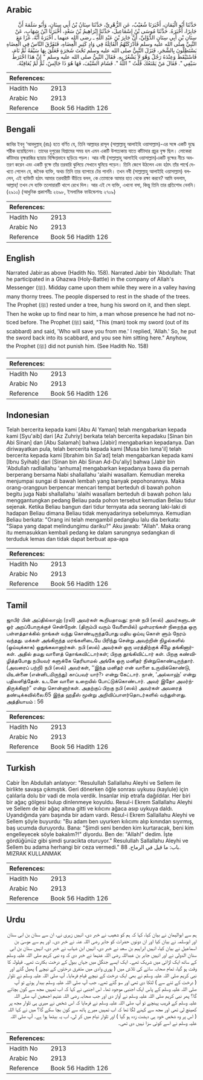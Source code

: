 ## Arabic


<div dir="rtl" lang="ar" style={{fontSize:'larger',backgroundColor:'#f8f9fa',padding:20}}>
حَدَّثَنَا أَبُو الْيَمَانِ، أَخْبَرَنَا شُعَيْبٌ، عَنِ الزُّهْرِيِّ، حَدَّثَنَا سِنَانُ بْنُ أَبِي سِنَانٍ، وَأَبُو سَلَمَةَ أَنَّ جَابِرًا، أَخْبَرَهُ‏.‏ حَدَّثَنَا مُوسَى بْنُ إِسْمَاعِيلَ، حَدَّثَنَا إِبْرَاهِيمُ بْنُ سَعْدٍ، أَخْبَرَنَا ابْنُ شِهَابٍ، عَنْ سِنَانِ بْنِ أَبِي سِنَانٍ الدُّؤَلِيِّ، أَنَّ جَابِرَ بْنَ عَبْدِ اللَّهِ ـ رضى الله عنهما ـ أَخْبَرَهُ أَنَّهُ، غَزَا مَعَ النَّبِيِّ صلى الله عليه وسلم فَأَدْرَكَتْهُمُ الْقَائِلَةُ فِي وَادٍ كَثِيرِ الْعِضَاهِ، فَتَفَرَّقَ النَّاسُ فِي الْعِضَاهِ يَسْتَظِلُّونَ بِالشَّجَرِ، فَنَزَلَ النَّبِيُّ صلى الله عليه وسلم تَحْتَ شَجَرَةٍ فَعَلَّقَ بِهَا سَيْفَهُ ثُمَّ نَامَ، فَاسْتَيْقَظَ وَعِنْدَهُ رَجُلٌ وَهْوَ لاَ يَشْعُرُ بِهِ‏.‏ فَقَالَ النَّبِيُّ صلى الله عليه وسلم ‏"‏ إِنَّ هَذَا اخْتَرَطَ سَيْفِي ‏"‏‏.‏ فَقَالَ مَنْ يَمْنَعُكَ قُلْتُ ‏"‏ اللَّهُ ‏"‏‏.‏ فَشَامَ السَّيْفَ، فَهَا هُوَ ذَا جَالِسٌ، ثُمَّ لَمْ يُعَاقِبْهُ‏.‏
</div>
<div style={{backgroundColor:'#f8f9fa',padding:20, marginBottom: 10}}><table> <thead> <tr> <th>References:</th> <th></th> </tr> </thead> <tbody><tr><td>Hadith No</td><td>2913</td></tr><tr><td>Arabic No</td><td>2913</td></tr><tr><td>Reference</td><td>Book 56 Hadith 126</td></tr></tbody></table></div>

## Bengali


<div dir="ltr" lang="bn" style={{fontSize:'larger',backgroundColor:'#f8f9fa',padding:20}}>
জাবির ইবনু ‘আবদুল্লাহ্ (রাঃ) হতে বর্ণিত যে, তিনি আল্লাহর রাসূল (সাল্লাল্লাহু আলাইহি ওয়াসাল্লাম)-এর সঙ্গে একটি যুদ্ধে শরীক হয়েছিলেন। তাদের দুপুরের বিশ্রামের সময় হল এমন একটি উপত্যকায় যাতে কাঁটাদার প্রচুর বৃক্ষ ছিল। লোকেরা কাঁটাদার বৃক্ষরাজির ছায়ায় বিক্ষিপ্তভাবে ছড়িয়ে পড়ল। আর নবী (সাল্লাল্লাহু আলাইহি ওয়াসাল্লাম)একটি বৃক্ষের নীচে অবতরণ করেন এবং একটি বৃক্ষে তাঁর তরবারি ঝুলিয়ে সেখানে ঘুমিয়ে পড়েন। তিনি জেগে উঠলেন এবং হঠাৎ তাঁর পার্শ্বে দেখতে পেলেন যে, জনৈক ব্যক্তি, অথচ তিনি তার ব্যাপারে টের পাননি। তখন নবী (সাল্লাল্লাহু আলাইহি ওয়াসাল্লাম) বললেন, এই ব্যক্তিটি হঠাৎ আমার তরবারীটি উঁচিয়ে বলল, কে তোমাকে আমার হাত থেকে রক্ষা করবে? আমি বললাম, আল্লাহ্! তখন সে ব্যক্তি তলোয়ারটি খাপে রেখে দিল। আর এই সে ব্যক্তি, এখনো বসা, কিন্তু তিনি তার প্রতিশোধ নেননি। (২৯১০) (আধুনিক প্রকাশনীঃ ২৬৯৮, ইসলামিক ফাউন্ডেশনঃ ২৭০৯)
</div>
<div style={{backgroundColor:'#f8f9fa',padding:20, marginBottom: 10}}><table> <thead> <tr> <th>References:</th> <th></th> </tr> </thead> <tbody><tr><td>Hadith No</td><td>2913</td></tr><tr><td>Arabic No</td><td>2913</td></tr><tr><td>Reference</td><td>Book 56 Hadith 126</td></tr></tbody></table></div>

## English


<div dir="ltr" lang="en" style={{fontSize:'larger',backgroundColor:'#f8f9fa',padding:20}}>
Narrated Jabir:as above (Hadith No. 158). Narrated Jabir bin 'Abdullah: That he participated in a Ghazwa (Holy-Battle) in the company of Allah's Messenger (ﷺ). Midday came upon them while they were in a valley having many thorny trees. The people dispersed to rest in the shade of the trees. The Prophet (ﷺ) rested under a tree, hung his sword on it, and then slept. Then he woke up to find near to him, a man whose presence he had not noticed before. The Prophet (ﷺ) said, "This (man) took my sword (out of its scabbard) and said, 'Who will save you from me.' I replied, 'Allah.' So, he put the sword back into its scabbard, and you see him sitting here." Anyhow, the Prophet (ﷺ) did not punish him. (See Hadith No. 158)
</div>
<div style={{backgroundColor:'#f8f9fa',padding:20, marginBottom: 10}}><table> <thead> <tr> <th>References:</th> <th></th> </tr> </thead> <tbody><tr><td>Hadith No</td><td>2913</td></tr><tr><td>Arabic No</td><td>2913</td></tr><tr><td>Reference</td><td>Book 56 Hadith 126</td></tr></tbody></table></div>

## Indonesian


<div dir="ltr" lang="id" style={{fontSize:'larger',backgroundColor:'#f8f9fa',padding:20}}>
Telah bercerita kepada kami [Abu Al Yaman] telah mengabarkan kepada kami [Syu'aib] dari [Az Zuhriy] berkata telah bercerita kepadaku [Sinan bin Abi Sinan] dan [Abu Salamah] bahwa [Jabir] mengabarkan kepadanya. Dan diriwayatkan pula, telah bercerita kepada kami [Musa bin Isma'il] telah bercerita kepada kami [Ibrahim bin Sa'ad] telah mengabarkan kepada kami [Ibnu Syihab] dari [Sinan bin Abi Sinan Ad-Du'aliy] bahwa [Jabir bin 'Abdullah radliallahu 'anhuma] mengabarkan kepadanya bawa dia pernah berperang bersama Nabi shallallahu 'alaihi wasallam. Kemudian mereka menjumpai sungai di bawah lembah yang banyak pepohonannya. Maka orang-orangpun berpencar mencari tempat berteduh di bawah pohon begitu juga Nabi shallallahu 'alaihi wasallam berteduh di bawah pohon lalu menggantungkan pedang Beliau pada pohon tersebut kemudian Beliau tidur sejenak. Ketika Beliau bangun dari tidur ternyata ada seorang laki-laki di hadapan Beliau dimana Beliau tidak menyadarinya sebelumnya. Kemudian Beliau berkata: "Orang ini telah mengambil pedangku lalu dia berkata: "Siapa yang dapat melindungimu dariku?" Aku jawab: "Allah". Maka orang itu memasukkan kembali pedang ke dalam sarungnya sedangkan di terduduk lemas dan tidak dapat berbuat apa-apa
</div>
<div style={{backgroundColor:'#f8f9fa',padding:20, marginBottom: 10}}><table> <thead> <tr> <th>References:</th> <th></th> </tr> </thead> <tbody><tr><td>Hadith No</td><td>2913</td></tr><tr><td>Arabic No</td><td>2913</td></tr><tr><td>Reference</td><td>Book 56 Hadith 126</td></tr></tbody></table></div>

## Tamil


<div dir="ltr" lang="ta" style={{fontSize:'larger',backgroundColor:'#f8f9fa',padding:20}}>
ஜாபிர் பின் அப்தில்லாஹ் (ரலி) அவர்கள் கூறியதாவது: நான் நபி (ஸல்) அவர்களுடன் ஓர் அறப்போருக்குச் சென்றேன். (திரும்பி வரும் வேளையில்) முள்மரங்கள் நிறைந்த ஒரு பள்ளத்தாக்கில் நாங்கள் வந்து கொண்டிருந்தபோது மதிய ஓய்வு கொள் ளும் நேரம் வந்தது. மக்கள் அங்கிருந்த மரங்களிடையே பிரிந்து சென்று அவற்றின் நிழல்களில் (ஓய்வுக்காக) ஒதுங்கலானார்கள். நபி (ஸல்) அவர்கள் ஒரு மரத்திற்குக் கீழே தங்கினார்கள். அதில் தமது வாளைத் தொங்கவிட்டார்கள்; பிறகு தூங்கிவிட்டார் கள். பிறகு கண்விழித்தபோது நபியவர் களுக்கே தெரியாமல் அங்கே ஒரு மனிதர் நின்றுகொண்டிருந்தார். (அவரைப் பற்றி) நபி (ஸல்) அவர்கள், ‘‘இந்த மனிதர் என் வாளை உருவிக்கொண்டு, யிஉன்னை (என்னிடமிருந்து) காப்பவர் யார்?› என்று கேட்டார். நான், ‘அல்லாஹ்’ என்று பதிலளித்தேன். உடனே வாளை உறையில் போட்டுக்கொண்டார். அவர் இதோ அமர்ந்திருக்கிறார்” என்று சொன்னார்கள். அதற்குப் பிறகு நபி (ஸல்) அவர்கள் அவரைத் தண்டிக்கவில்லை.65 இந்த ஹதீஸ் மூன்று அறிவிப்பாளர்தொடர்களில் வந்துள்ளது. அத்தியாயம் : 56
</div>
<div style={{backgroundColor:'#f8f9fa',padding:20, marginBottom: 10}}><table> <thead> <tr> <th>References:</th> <th></th> </tr> </thead> <tbody><tr><td>Hadith No</td><td>2913</td></tr><tr><td>Arabic No</td><td>2913</td></tr><tr><td>Reference</td><td>Book 56 Hadith 126</td></tr></tbody></table></div>

## Turkish


<div dir="ltr" lang="tr" style={{fontSize:'larger',backgroundColor:'#f8f9fa',padding:20}}>
Cabir İbn Abdullah anlatıyor: "Resulullah Sallallahu Aleyhi ve Sellem ile birlikte savaşa çıkmıştık. Geri dönerken öğle sonrası uykusu (kaylule) için çalılarla dolu bir vadi de mola verdik. İnsanlar inip etrafa dağıldılar. Her biri bir ağaç gölgesi bulup dinlenmeye koyuldu. Resul-i Ekrem Sallallahu Aleyhi ve Sellem de bir ağaç altına gitti ve kılıcını ağaca asıp uykuya daldı. Uyandığında yanı başında bir adam vardı. Resul-i Ekrem Sallallahu Aleyhi ve Sellem şöyle buyurdu: "Bu adam ben uyurken kılıcımı alıp kınından sıyırmış, baş ucumda duruyordu. Bana: "Şimdi seni benden kim kurtaracak, beni kim engelleyecek söyle bakalım?!" diyordu. Ben de: "Allah!" dedim. İşte gördüğünüz gibi şimdi şuracikta oturuyor." Resulullah Sallallahu Aleyhi ve Sellem bu adama herhangi bir ceza vermedi." باب: ما قيل في الرماح. 88. MIZRAK KULLANMAK
</div>
<div style={{backgroundColor:'#f8f9fa',padding:20, marginBottom: 10}}><table> <thead> <tr> <th>References:</th> <th></th> </tr> </thead> <tbody><tr><td>Hadith No</td><td>2913</td></tr><tr><td>Arabic No</td><td>2913</td></tr><tr><td>Reference</td><td>Book 56 Hadith 126</td></tr></tbody></table></div>

## Urdu


<div dir="rtl" lang="ur" style={{fontSize:'larger',backgroundColor:'#f8f9fa',padding:20}}>
ہم سے ابوالیمان نے بیان کیا، کہا کہ ہم کو شعیب نے خبر دی، انہیں زہری نے، ان سے سنان بن ابی سنان اور ابوسلمہ نے بیان کیا اور ان دونوں حضرات کو جابر رضی اللہ عنہ نے خبر دی۔ اور ہم سے موسیٰ بن اسماعیل نے بیان کیا، انہیں ابراہیم بن سعد نے خبر دی، انہیں ابن شہاب نے خبر دی، انہیں سنان بن ابی سنان الدولی نے اور انہیں جابر بن عبداللہ رضی اللہ عنہما نے خبر دی کہ وہ نبی کریم صلی اللہ علیہ وسلم کے ساتھ ایک لڑائی میں شریک تھے۔ ایک ایسے جنگل میں جہاں ببول کے درخت بکثرت تھے۔ قیلولہ کا وقت ہو گیا، تمام صحابہ سائے کی تلاش میں ( پوری وادی میں متفرق درختوں کے نیچے ) پھیل گئے اور نبی کریم صلی اللہ علیہ وسلم نے بھی ایک درخت کے نیچے قیام فرمایا۔ آپ صلی اللہ علیہ وسلم نے تلوار ( درخت کے تنے سے ) لٹکا دی تھی اور سو گئے تھے۔ جب آپ صلی اللہ علیہ وسلم بیدار ہوئے تو آپ صلی اللہ علیہ وسلم کے پاس ایک اجنبی موجود تھا۔ اس اجنبی نے کہا کہ اب تمہیں مجھ سے کون بچائے گا؟ پھر نبی کریم صلی اللہ علیہ وسلم نے آواز دی اور جب صحابہ رضی اللہ عنہم اجمعین آپ صلی اللہ علیہ وسلم کے قریب پہنچے تو آپ صلی اللہ علیہ وسلم نے فرمایا کہ اس شخص نے میری ہی تلوار مجھ پر کھینچ لی تھی اور مجھ سے کہنے لگا تھا کہ اب تمہیں میرے ہاتھ سے کون بچا سکے گا؟ میں نے کہا اللہ ( اس پر وہ شخص خود ہی دہشت زدہ ہو گیا ) اور تلوار نیام میں کر لی، اب یہ بیٹھا ہوا ہے۔ آپ صلی اللہ علیہ وسلم نے اسے کوئی سزا نہیں دی تھی۔
</div>
<div style={{backgroundColor:'#f8f9fa',padding:20, marginBottom: 10}}><table> <thead> <tr> <th>References:</th> <th></th> </tr> </thead> <tbody><tr><td>Hadith No</td><td>2913</td></tr><tr><td>Arabic No</td><td>2913</td></tr><tr><td>Reference</td><td>Book 56 Hadith 126</td></tr></tbody></table></div>